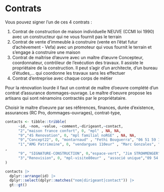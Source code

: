 # Contrats

Vous pouvez signer l'un de ces 4 contrats :

1. Contrat de construction de maison individuelle NEUVE (CCMI loi 1990) avec un constructeur qui ne vous fournit pas le terrain
2. Contrat de vente d'immeuble à construire (vente en l'état futur d'achèvement - Vefa) avec un promoteur qui vous fournit le terrain et s'engage à construire une maison
3. Contrat de maîtrise d'œuvre avec un maître d'œuvre Concepteur, coordonnateur, contrôleur de l’exécution des travaux. Il assiste le propriétaire de la construction. Il peut s'agir d'un architecte, d'un bureau d'études,... qui coordonne les travaux sans les effectuer
4. Contrat d'entreprise avec chaque corps de métier

Pour la rénovation lourde il faut un contrat de maître d'oeuvre complété d'un contrat d'assurance dommages-ouvrage.  Le maître d'oeuvre propose les artisans qui sont nénamoins contractés par le propriétataire.

Choisir le maître d'oeuvre par ses références, finances, durée d'existence, assurances (RC Pro, dommages-ouvrages), contrat-type,

```r
contacts <- tibble::tribble(
      ~id, ~nom, ~value, ~comment,~dirigeant,~contact,
      "2","maison france confort", 0, "mpl" , NA, NA,
      "9","4S Renovation", 0, "mpl familial noRGE" , NA, NA,
      "9","Concept22", 0, "montarnaud" , "Fethi Bouguerra", "06 51 59 19 52",
      "1","AMG Patrimoine", 0, "vendargues 110eur" , "Marc Gonzales", "06 86 97 83 91"
,
      "9", "SIGNATURE-CONSTRUCTION", 0,"espace-vert", "Jim STROHMENGER", "06.08.33.26.30 js@signatur-constucteur.fr",
      "3","Renovision", 0, "mpl-visite80eur" , "associé unique","09 54 19 58 55"
)

contacts |>
  dplyr::arrange(id) |>
  dplyr::select(dplyr::matches("nom|dirigeant|contact")) |>
  gt::gt()
```

